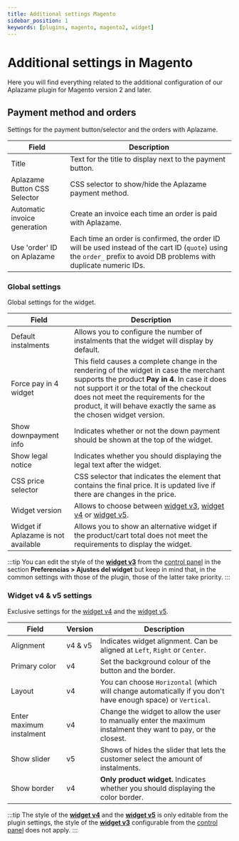 ```yaml
---
title: Additional settings Magento
sidebar_position: 1
keywords: [plugins, magento, magento2, widget]
---
```

# Additional settings in Magento
Here you will find everything related to the additional configuration of our Aplazame plugin for Magento version 2 and later.

## Payment method and orders
Settings for the payment button/selector and the orders with Aplazame.

Field | Description
----- | -----------
Title | Text for the title to display next to the payment button.
Aplazame Button CSS Selector | CSS selector to show/hide the Aplazame payment method.
Automatic invoice generation | Create an invoice each time an order is paid with Aplazame.
Use 'order' ID on Aplazame | Each time an order is confirmed, the order ID will be used instead of the cart ID (`quote`) using the `order_` prefix to avoid DB problems with duplicate numeric IDs.

### Global settings
Global settings for the widget.

Field | Description
----- | -----------
Default instalments | Allows you to configure the number of instalments that the widget will display by default.
Force pay in 4 widget | This field causes a complete change in the rendering of the widget in case the merchant supports the product **Pay in 4**. In case it does not support it or the total of the checkout does not meet the requirements for the product, it will behave exactly the same as the chosen widget version.
Show downpayment info | Indicates whether or not the down payment should be shown at the top of the widget.
Show legal notice | Indicates whether you should displaying the legal text after the widget.
CSS price selector | CSS selector that indicates the element that contains the final price. It is updated live if there are changes in the price.
Widget version | Allows to choose between [widget v3](../../../api/widget/installment-payment#simulación), [widget v4](../../../api/widget/widget-v4) or [widget v5](../../../api/widget/widget-v5).
Widget if Aplazame is not available | Allows you to show an alternative widget if the product/cart total does not meet the requirements to display the widget.
:::tip
  You can edit the style of the [**widget v3**](../../../api/widget/installment-payment#simulación) from the [control panel](https://vendors.aplazame.com/) in the section **Preferencias > Ajustes del widget** but keep in mind that, in the common settings with those of the plugin, those of the latter take priority.
:::

### Widget v4 & v5 settings
Exclusive settings for the [widget v4](../../../api/widget/widget-v4) and the [widget v5](../../../api/widget/widget-v5).

Field | Version | Description
----- | ------- | -----------
Alignment | v4 & v5 | Indicates widget alignment. Can be aligned at `Left`, `Right` or `Center`.
Primary color | v4 | Set the background colour of the button and the border.
Layout | v4 | You can choose `Horizontal` (which will change automatically if you don't have enough space) or `Vertical`.
Enter maximum instalment | v4 | Change the widget to allow the user to manually enter the maximum instalment they want to pay, or the closest.
Show slider | v5 | Shows of hides the slider that lets the customer select the amount of instalments.
Show border | v4 | **Only product widget.** Indicates whether you should displaying the color border.
:::tip
  The style of the [**widget v4**](../../../api/widget/widget-v4) and the [**widget v5**](../../../api/widget/widget-v5) is only editable from the plugin settings, the style of the [**widget v3**](../../../api/widget/installment-payment#simulación) configurable from the [control panel](https://vendors.aplazame.com/) does not apply.
:::
